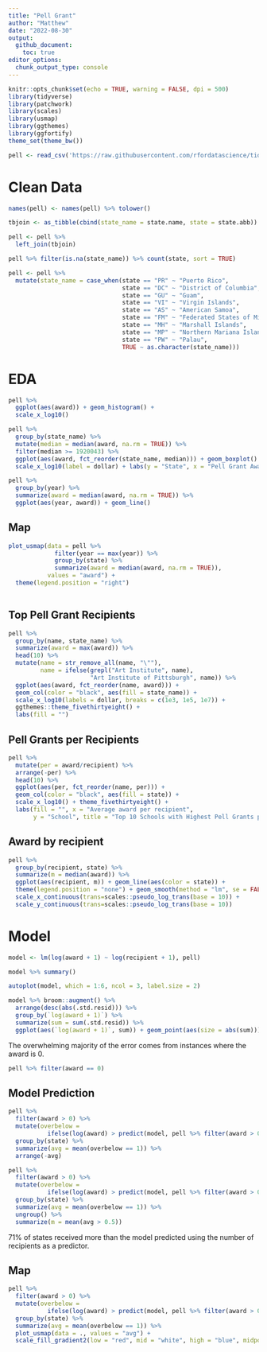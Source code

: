 ```yaml
---
title: "Pell Grant"
author: "Matthew"
date: "2022-08-30"
output: 
  github_document:
    toc: true
editor_options: 
  chunk_output_type: console
---
```


```r
knitr::opts_chunk$set(echo = TRUE, warning = FALSE, dpi = 500)
library(tidyverse)
library(patchwork)
library(scales)
library(usmap)
library(ggthemes)
library(ggfortify)
theme_set(theme_bw())
```


```r
pell <- read_csv('https://raw.githubusercontent.com/rfordatascience/tidytuesday/master/data/2022/2022-08-30/pell.csv')
```

# Clean Data
```r
names(pell) <- names(pell) %>% tolower()

tbjoin <- as_tibble(cbind(state_name = state.name, state = state.abb))

pell <- pell %>% 
  left_join(tbjoin)

pell %>% filter(is.na(state_name)) %>% count(state, sort = TRUE)

pell <- pell %>% 
  mutate(state_name = case_when(state == "PR" ~ "Puerto Rico",
                                state == "DC" ~ "District of Columbia",
                                state == "GU" ~ "Guam",
                                state == "VI" ~ "Virgin Islands",
                                state == "AS" ~ "American Samoa",
                                state == "FM" ~ "Federated States of Micronesia",
                                state == "MH" ~ "Marshall Islands",
                                state == "MP" ~ "Northern Mariana Islands",
                                state == "PW" ~ "Palau",
                                TRUE ~ as.character(state_name)))
```



# EDA
```r
pell %>% 
  ggplot(aes(award)) + geom_histogram() +
  scale_x_log10()

pell %>% 
  group_by(state_name) %>% 
  mutate(median = median(award, na.rm = TRUE)) %>% 
  filter(median >= 1920043) %>% 
  ggplot(aes(award, fct_reorder(state_name, median))) + geom_boxplot() +
  scale_x_log10(label = dollar) + labs(y = "State", x = "Pell Grant Award")

pell %>% 
  group_by(year) %>% 
  summarize(award = median(award, na.rm = TRUE)) %>% 
  ggplot(aes(year, award)) + geom_line()
```



## Map
```r
plot_usmap(data = pell %>% 
             filter(year == max(year)) %>% 
             group_by(state) %>% 
             summarize(award = median(award, na.rm = TRUE)), 
           values = "award") +
  theme(legend.position = "right")
  
```

## Top Pell Grant Recipients
```r
pell %>% 
  group_by(name, state_name) %>% 
  summarize(award = max(award)) %>% 
  head(10) %>% 
  mutate(name = str_remove_all(name, "\""),
         name = ifelse(grepl("Art Institute", name), 
                       "Art Institute of Pittsburgh", name)) %>% 
  ggplot(aes(award, fct_reorder(name, award))) + 
  geom_col(color = "black", aes(fill = state_name)) +
  scale_x_log10(labels = dollar, breaks = c(1e3, 1e5, 1e7)) + 
  ggthemes::theme_fivethirtyeight() +
  labs(fill = "")
```

## Pell Grants per Recipients
```r
pell %>% 
  mutate(per = award/recipient) %>% 
  arrange(-per) %>% 
  head(10) %>% 
  ggplot(aes(per, fct_reorder(name, per))) + 
  geom_col(color = "black", aes(fill = state)) + 
  scale_x_log10() + theme_fivethirtyeight() +
  labs(fill = "", x = "Average award per recipient", 
       y = "School", title = "Top 10 Schools with Highest Pell Grants per Recipient")
```


## Award by recipient
```r
pell %>% 
  group_by(recipient, state) %>% 
  summarize(m = median(award)) %>% 
  ggplot(aes(recipient, m)) + geom_line(aes(color = state)) +
  theme(legend.position = "none") + geom_smooth(method = "lm", se = FALSE) +
  scale_x_continuous(trans=scales::pseudo_log_trans(base = 10)) +
  scale_y_continuous(trans=scales::pseudo_log_trans(base = 10))
```

# Model
```r
model <- lm(log(award + 1) ~ log(recipient + 1), pell) 

model %>% summary()
```


```r
autoplot(model, which = 1:6, ncol = 3, label.size = 2)
```


```r
model %>% broom::augment() %>% 
  arrange(desc(abs(.std.resid))) %>%
  group_by(`log(award + 1)`) %>% 
  summarize(sum = sum(.std.resid)) %>% 
  ggplot(aes(`log(award + 1)`, sum)) + geom_point(aes(size = abs(sum)))
```

The overwhelming majority of the error comes from instances where the award is 0.

```r
pell %>% filter(award == 0)
```



## Model Prediction
```r
pell %>% 
  filter(award > 0) %>% 
  mutate(overbelow = 
           ifelse(log(award) > predict(model, pell %>% filter(award > 0)), 1, 0)) %>% 
  group_by(state) %>% 
  summarize(avg = mean(overbelow == 1)) %>% 
  arrange(-avg)

pell %>% 
  filter(award > 0) %>% 
  mutate(overbelow = 
           ifelse(log(award) > predict(model, pell %>% filter(award > 0)), 1, 0)) %>% 
  group_by(state) %>% 
  summarize(avg = mean(overbelow == 1)) %>% 
  ungroup() %>% 
  summarize(m = mean(avg > 0.5))
```

71% of states received more than the model predicted using the number of recipients as a predictor. 



## Map
```r
pell %>% 
  filter(award > 0) %>% 
  mutate(overbelow = 
           ifelse(log(award) > predict(model, pell %>% filter(award > 0)), 1, 0)) %>% 
  group_by(state) %>% 
  summarize(avg = mean(overbelow == 1)) %>% 
  plot_usmap(data = ., values = "avg") +
  scale_fill_gradient2(low = "red", mid = "white", high = "blue", midpoint = 0.5)
```

